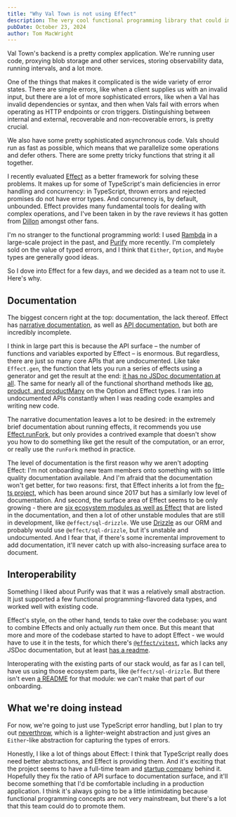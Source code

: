 ```yaml
---
title: "Why Val Town is not using Effect"
description: The very cool functional programming library that could improve our codebase but is too much for our onboarding
pubDate: October 23, 2024
author: Tom MacWright
---
```


Val Town's backend is a pretty complex application. We're running user code, proxying blob storage and other services, storing observability data, running intervals, and a lot more.

One of the things that makes it complicated is the wide variety of error states. There are simple errors, like when a client supplies us with an invalid input, but there are a lot of more sophisticated errors, like when a Val has invalid dependencies or syntax, and then when Vals fail with errors when operating as HTTP endpoints or cron triggers. Distinguishing between internal and external, recoverable and non-recoverable errors, is pretty crucial.

We also have some pretty sophisticated asynchronous code. Vals should run as fast as possible, which means that we parallelize some operations and defer others. There are some pretty tricky functions that string it all together.

I recently evaluated [Effect](https://effect.website/) as a better framework for solving these problems. It makes up for some of TypeScript's main deficiencies in error handling and concurrency: in TypeScript, thrown errors and rejected promises do not have error types. And concurrency is, by default, unbounded. Effect provides many fundamental tools for dealing with complex operations, and I've been taken in by the rave reviews it has gotten from [Dillon](https://x.com/dillon_mulroy) amongst other fans.

I'm no stranger to the functional programming world: I used [Rambda](https://ramdajs.com/) in a large-scale project in the past, and [Purify](https://github.com/gigobyte/purify) more recently. I'm completely sold on the value of typed errors, and I think that `Either`, `Option`, and `Maybe` types are generally good ideas.

So I dove into Effect for a few days, and we decided as a team not to use it. Here's why.

## Documentation

The biggest concern right at the top: documentation, the lack thereof. Effect has [narrative documentation](https://effect.website/docs/quickstart), as well as [API documentation](https://effect-ts.github.io/effect/docs/effect), but both are incredibly incomplete.

I think in large part this is because the API surface – the number of functions and variables exported by Effect – is enormous. But regardless, there are just so many core APIs that are undocumented. Like take `Effect.gen`, the function that lets you run a series of effects using a generator and get the result at the end: [it has no JSDoc documentation at all](https://effect-ts.github.io/effect/effect/Either.ts.html#gen). The same for nearly all of the functional shorthand methods like [ap, product, and productMany](https://effect-ts.github.io/effect/effect/Option.ts.html#ap) on the Option and Effect types. I ran into undocumented APIs constantly when I was reading code examples and writing new code.

The narrative documentation leaves a lot to be desired: in the extremely brief documentation about running effects, it recommends you use [Effect.runFork](https://effect.website/docs/guides/essentials/running-effects#runfork), but only provides a contrived example that doesn't show you how to do something like get the result of the computation, or an error, or really use the `runFork` method in practice.

The level of documentation is the first reason why we aren't adopting Effect: I'm not onboarding new team members onto something with so little quality documentation available. And I'm afraid that the documentation won't get better, for two reasons: first, that Effect inherits a lot from the [fp-ts project](https://gcanti.github.io/fp-ts/modules/Either.ts.html), which has been around since 2017 but has a similarly low level of documentation. And second, the surface area of Effect seems to be only growing - there are [six ecosystem modules as well as Effect](https://effect.website/docs/other/api-reference) that are listed in the documentation, and then a lot of other unstable modules that are still in development, like `@effect/sql-drizzle`. We use [Drizzle](https://orm.drizzle.team/) as our ORM and probably would use `@effect/sql-drizzle`, but it's unstable and undocumented. And I fear that, if there's some incremental improvement to add documentation, it'll never catch up with also-increasing surface area to document.

## Interoperability

Something I liked about Purify was that it was a relatively small abstraction. It just supported a few functional programming-flavored data types, and worked well with existing code.

Effect's style, on the other hand, tends to take over the codebase: you want to combine Effects and only actually _run_ them once. But this meant that more and more of the codebase started to have to adopt Effect - we would have to use it in the tests, for which there's [`@effect/vitest`](https://effect-ts.github.io/effect/vitest/index.ts.html), which lacks any JSDoc documentation, but at least [has a readme](https://www.npmjs.com/package/@effect/vitest).

Interoperating with the existing parts of our stack would, as far as I can tell, have us using those ecosystem parts, like `@effect/sql-drizzle`. But there isn't even [a README](https://www.npmjs.com/package/@effect/sql-drizzle/v/0.16.6) for that module: we can't make that part of our onboarding.

## What we're doing instead

For now, we're going to just use TypeScript error handling, but I plan to try out [neverthrow](https://github.com/supermacro/neverthrow), which is a lighter-weight abstraction and just gives an `Either`-like abstraction for capturing the types of errors.

Honestly, I like a lot of things about Effect: I think that TypeScript really does need better abstractions, and Effect is providing them. And it's exciting that the project seems to have a full-time team and [startup company](https://effectful.co/) behind it. Hopefully they fix the ratio of API surface to documentation surface, and it'll become something that I'd be comfortable including in a production application. I think it's always going to be a little intimidating because functional programming concepts
are not very mainstream, but there's a lot that this team could do to promote them.
